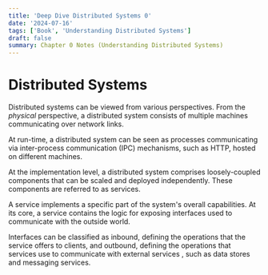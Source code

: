 ```yaml
---
title: 'Deep Dive Distributed Systems 0'
date: '2024-07-16'
tags: ['Book', 'Understanding Distributed Systems']
draft: false
summary: Chapter 0 Notes (Understanding Distributed Systems)
---
```


# Distributed Systems

Distributed systems can be viewed from various perspectives.
From the *physical* perspective, a distributed system consists 
of multiple machines communicating over network links.

At run-time, a distributed system can be seen as processes
communicating via inter-process communication (IPC) mechanisms,
such as HTTP, hosted on different machines.

At the implementation level, a distributed system comprises
loosely-coupled components that can be scaled and deployed
independently. These components are referred to as services.

A service implements a specific part of the system's overall
capabilities. At its core, a service contains the logic for
exposing interfaces used to communicate with the outside world.

Interfaces can be classified as inbound, defining the operations
that the service offers to clients, and outbound, defining the
operations that services use to communicate with external services
, such as data stores and messaging services.


